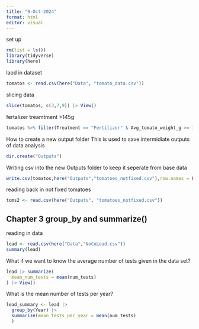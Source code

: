 ```yaml
---
title: "9-Oct-2024"
format: html
editor: visual
---
```


set up 

```r
rm(list = ls())
library(tidyverse)
library(here)
```

laod in dataset

```r
tomatos <- read.csv(here("Data", "tomato_data.csv"))
```

slicing data

```r
slice(tomatos, c(3,7,9)) |> View()
```

fertalizer treamtment >145g

```r
tomatos %>% filter(Treatment == "Fertilizer" & Avg_tomato_weight_g >= 145) |> View()
```

How to create a new output folder
This is used to save intermidiate outputs of data analysis

```r
dir.create("Outputs")
```

Writing csv into the new Outputs folder to keep it seperate from base data

```r
write.csv(tomatos,here("Outputs","tomatoes_notfixed.csv"),row.names = FALSE)
```

reading back in not fixed tomatoes

```r
toms2 <- read.csv(here("Outputs", "tomatoes_notfixed.csv"))
```

## Chapter 3 group_by and summarize()

reading in data

```r
lead <- read.csv(here("Data","NoCoLead.csv"))
summary(lead)
```

What if we want to know the average number of tests given in the data set?

```r
lead |> summarize(
  mean_num_tests = mean(num_tests)
) |> View()
```

What is the mean number of tests per year?

```r
lead_summary <- lead |> 
  group_by(Year) |>
  summarize(mean_tests_per_year = mean(num_tests)
  ) 
```







